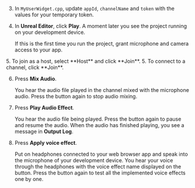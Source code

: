 <PlatformWrapper platform="unreal">

3. In `MyUserWidget.cpp`, update `appId`, `channelName` and `token` with the values for your temporary token.

4. In **Unreal Editor**, click **Play**. A moment later you see the project running on your development device.

    If this is the first time you run the project, grant microphone and camera access to your app.

<ProductWrapper notAllowed="video-calling">
5. To join as a host, select **Host** and click **Join**.
</ProductWrapper>

<ProductWrapper product="video-calling">
5. To connect to a channel, click **Join**.
</ProductWrapper>

6. Press **Mix Audio**.

    You hear the audio file played in the channel mixed with the microphone audio. Press the button again to stop audio mixing.

7. Press **Play Audio Effect**.

    You hear the audio file being played. Press the button again to pause and resume the audio. When the audio has finished playing, you see a message in **Output Log**.

8. Press **Apply voice effect**. 

    Put on headphones connected to your web browser app and speak into the microphone of your development device. You hear your voice through the headphones with the voice effect name displayed on the button. Press the button again to test all the implemented voice effects one by one.
</PlatformWrapper>